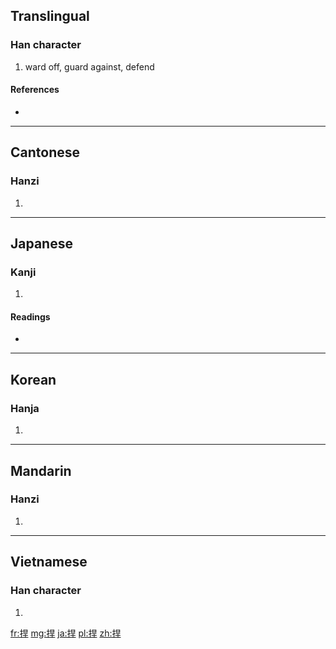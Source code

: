 {{also|扞}}
==Translingual==

===Han character===
{{Han char|rn=64|rad=手|as=07|sn=10|four=5604<sub>1</sub>|canj=手日一十 (QAMJ)}}

# ward off, guard against, defend

====References====
* {{Han ref|kx=0433.200|dkj=12143|dj=0783.030|hdz=31881.050|uh=634D|ud=25421|bh=AEC2|bd=44738}}

----

==Cantonese==

===Hanzi===
{{yue-hanzi|jyut=|y=hon2, hon5, hon6}}

# {{defn|lang=yue|sort=手07}}

----

==Japanese==

===Kanji===
{{ja-kanji|grade=|rs=手07}}

# {{defn|lang=ja|sort=手07}}

====Readings====
* {{ja-readings|on=[[かん]] (kan)|kun=[[ふせぐ]] (fusegu)}}

----

==Korean==

===Hanja===
{{ko-hanja|hangeul=한|eumhun=|rv=han|mr=han|y=han}}

# {{defn|lang=ko|sort=手07}}

----

==Mandarin==

===Hanzi===
{{cmn-hanzi|pin=[[hàn]] ([[han4]])|wg=han<sup>4</sup>}}

# {{defn|lang=cmn|sort=手07}}

----

==Vietnamese==

===Han character===
{{vi-hantu|[[hãn]], [[cản]]|rs=手07}}

# {{defn|lang=vi|sort=手07}}

[[fr:捍]]
[[mg:捍]]
[[ja:捍]]
[[pl:捍]]
[[zh:捍]]